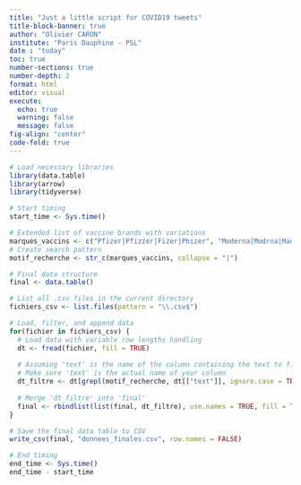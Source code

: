 ```yaml
---
title: "Just a little script for COVID19 tweets"
title-block-banner: true
author: "Olivier CARON"
institute: "Paris Dauphine - PSL"
date : "today"
toc: true
number-sections: true
number-depth: 2
format: html
editor: visual
execute:
  echo: true
  warning: false
  message: false
fig-align: "center"
code-fold: true
---
```


```r
# Load necessary libraries
library(data.table)
library(arrow)
library(tidyverse)

# Start timing
start_time <- Sys.time()

# Extended list of vaccine brands with variations
marques_vaccins <- c("Pfizer|Pfizzer|Fizer|Phizer", "Moderna|Modrna|Maderna", "AstraZeneca|Astra Zeneca|Astra|Zeneca|AstroZenika", "Johnson & Johnson|J&J|Johnson and Johnson|Jonson")
# Create search pattern
motif_recherche <- str_c(marques_vaccins, collapse = "|")

# Final data structure
final <- data.table()

# List all .csv files in the current directory
fichiers_csv <- list.files(pattern = "\\.csv$")

# Load, filter, and append data
for(fichier in fichiers_csv) {
  # Load data with variable row lengths handling
  dt <- fread(fichier, fill = TRUE)
  
  # Assuming 'text' is the name of the column containing the text to filter
  # Make sure 'text' is the actual name of your column
  dt_filtre <- dt[grepl(motif_recherche, dt[["text"]], ignore.case = TRUE)]
  
  # Merge 'dt_filtre' into 'final'
  final <- rbindlist(list(final, dt_filtre), use.names = TRUE, fill = TRUE)
}

# Save the final data table to CSV
write_csv(final, "donnees_finales.csv", row.names = FALSE)

# End timing
end_time <- Sys.time()
end_time - start_time
```

